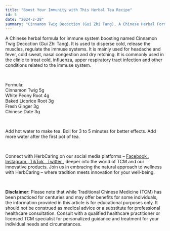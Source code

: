 ```yaml
---
title: "Boost Your Immunity with This Herbal Tea Recipe"
id: 5
date: "2024-2-28"
summary: "Cinnamon Twig Decoction (Gui Zhi Tang), A Chinese Herbal Formula for Immune System Boosting"
---
```


<p>
  A Chinese herbal formula for immune system boosting named Cinnamon Twig Decoction (Gui Zhi Tang).
  It is used to disperse cold, release the muscles,
  regulate the immuse systems. It is mainly used for headache and fever,
  cold sweat, nasal congestion and dry retching.
  It is commonly used in the clinic to treat cold, influenza,
 upper respiratory tract infection and other conditions related to the immuse system.
</p>
<br />
<p>
  Formula:
  <br />
  Cinnamon Twig 5g
  <br />
  White Peony Root 4g
  <br />
  Baked Licorice Root 3g
  <br />
  Fresh Ginger 3g
  <br />
  Chinese Date 3g
</p>
<br />
<p>
  Add hot water to make tea. Boil for 3 to 5 minutes for better effects. Add
  more water after the first pot of tea.
</p>
<br />
<p>
  Connect with HerbCaring on our social media platforms –
  <a href="https://www.facebook.com/herbcaring" target="_blank">
    <u>Facebook</u>
  </a>
  ,<a href="https://www.instagram.com/herbcaring/" target="_blank">
    <u>Instagram</u>
  </a>,<a href="https://www.tiktok.com/@herbcaring" target="_blank">
    <u>TikTok</u>
  </a>,<a href="https://twitter.com/HerbCaring" target="_blank">
    <u>Twitter</u>
  </a>, deeper into the world of TCM and our innovative products. Join us in embracing
  the natural approach to wellness with HerbCaring – where tradition meets innovation
  for your well-being.
</p>
<br />
<p>
  <b>Disclaimer</b>: Please note that while Traditional Chinese Medicine (TCM)
  has been practiced for centuries and may offer benefits for some individuals,
  the information provided in this article is for educational purposes only. It
  should not be construed as medical advice or a substitute for professional
  healthcare consultation. Consult with a qualified healthcare practitioner or
  licensed TCM specialist for personalized guidance and treatment for your
  individual needs and circumstances.
</p>
